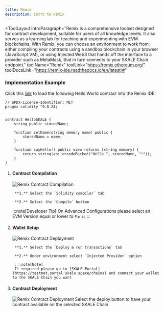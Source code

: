 ```yaml
---
title: Remix
description: Intro to Remix
---
```




<ToolLayout
	introParagraph="Remix is a comprehensive toolset designed for contract development, suitable for users of all knowledge levels. It also serves as a learning lab for teaching and experimenting with EVM blockchains.
    With Remix, you can choose an environment to work from: either compiling your contracts using a sandbox blockchain in your browser (JavaScript VM), or using Injected Web3 that hands off the interface to a provider such as MetaMask, that in turn connects to your SKALE Chain endpoint."
	toolName="Remix"
	toolLink="https://remix.ethereum.org/"
	toolDocsLink="https://remix-ide.readthedocs.io/en/latest/#"
>

</ToolLayout>

### Implementation Example

Click this [link](https://remix.ethereum.org/?#code=Ly8gU1BEWC1MaWNlbnNlLUlkZW50aWZpZXI6IE1JVApwcmFnbWEgc29saWRpdHkgXjAuOC4yNDsKCgpjb250cmFjdCBIZWxsb1NLQUxFIHsKICAgIHN0cmluZyBwdWJsaWMgc3RvcmVkTmFtZTsKCiAgICBmdW5jdGlvbiBzZXROYW1lKHN0cmluZyBtZW1vcnkgbmFtZSkgcHVibGljIHsKICAgICAgICBzdG9yZWROYW1lID0gbmFtZTsKICAgIH0KCiAgICBmdW5jdGlvbiBzYXlIZWxsbygpIHB1YmxpYyB2aWV3IHJldHVybnMgKHN0cmluZyBtZW1vcnkpIHsKICAgICAgICByZXR1cm4gc3RyaW5nKGFiaS5lbmNvZGVQYWNrZWQoIkhlbGxvICIsIHN0b3JlZE5hbWUsICIhIikpOwogICAgfQp9) to load the following Hello World contract into the Remix IDE:

```solidity
// SPDX-License-Identifier: MIT
pragma solidity ^0.8.24;


contract HelloSKALE {
    string public storedName;

    function setName(string memory name) public {
        storedName = name;
    }

    function sayHello() public view returns (string memory) {
        return string(abi.encodePacked("Hello ", storedName, "!"));
    }
}
```

<Steps>

1. #### Contract Compilation 

    <Image src={remixCompile} alt="Remix Contract Compilation"/>

        **1.** Select the `Solidity compiler` tab
        
        **2.** Select the `Compile` button

    :::note[Developer Tip]
    On Advanced Configurations please select an EVM Version equal or lower to `Paris`
    :::

2. #### Wallet Setup

    <Image src={remixWallet} alt="Remix Contract Deployment"/>

        **1.** Select the `Deploy & run transactions` tab
        
        **2.** Under environment select `Injected Provider` option

        :::note[Note]
        If required please go to [SKALE Portal](https://testnet.portal.skale.space/chains) and connect your wallet to the SKALE Chain you want
        


3. #### Contract Deployment

    <Image src={remixBtnDeploy} alt="Remix Contract Deployment"/>
    Select the deploy button to have your contract available on the selected SKALE Chain



</Steps>
